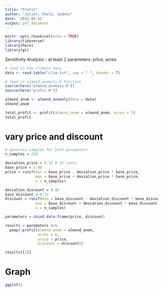 ```yaml
---
title: "Profit"
author: "Juliet, Shale, Sydney"
date: '2022-04-15'
output: pdf_document
---
```


```r
knitr::opts_chunk$set(echo = TRUE)
library(tidyverse)
library(here)
library(gt)
```

Sensitivity Analysis
- at least 2 parameters: price, acres

```r
# read in the climate data
data <- read.table("clim.txt", sep = " ", header = T)

# load in almond_anomaly.R function
source(here("almond_anomaly.R"))
source(here("profit.R"))

almond_anom <- almond_anomaly(data = data)
almond_anom

total_profit <- profit(almond_anom = almond_anom, acres = 5)
total_profit
```

# vary price and discount

```r
# generate samples for both parameters
n_samples = 220

deviation_price = 0.15 # 15 cents
base_price = 2.00
price = runif(min = base_price - deviation_price * base_price,
              max = base_price + deviation_price * base_price, 
              n = n_samples)

deviation_discount = 0.02
base_discount = 0.12
discount = runif(min = base_discount - deviation_discount * base_discount,
              max = base_discount + deviation_discount * base_discount, 
              n = n_samples)

parameters = cbind.data.frame(price, discount)

results = parameters %>% 
  pmap(~profit(almond_anom = almond_anom,
               acres = 6, 
               price = price,
               discount = discount))

results[[1]]
```

# Graph

```r
ggplot()
```



